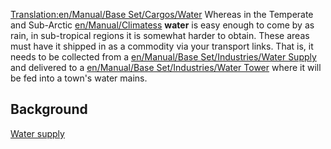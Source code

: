 [[Translation:en/Manual/Base Set/Cargos/Water]]
{{en/Translation|origin= Water
|from  = en
|to    = sr
|Percentage =0
}}
{{en/Cargo|name=Water
|image=en/Water.png
|produced=[[en/Manual/Base Set/Industries/Water Supply]]
|accepted=[[en/Manual/Base Set/Industries/Water Tower]]
}}
Whereas in the Temperate and Sub-Arctic [[en/Manual/Climates]]s '''water''' is easy enough to come by as rain, in sub-tropical regions it is somewhat harder to obtain.  These areas must have it shipped in as a commodity via your transport links.  That is, it needs to be collected from a [[en/Manual/Base Set/Industries/Water Supply]] and delivered to a [[en/Manual/Base Set/Industries/Water Tower]] where it will be fed into a town's water mains.

==Background==
[http://en.wikipedia.org/wiki/Water_supply Water supply]